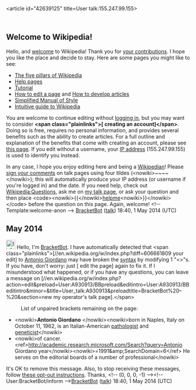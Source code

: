 <article id="42639125" title=User talk:155.247.99.155>
	<talkpage id="42639125" title="User talk:155.247.99.155">
== Welcome to Wikipedia! ==

Hello, and [[Wikipedia:Introduction|welcome]] to Wikipedia! Thank you for [[Special:Contributions/155.247.99.155|your contributions]]. I hope you like the place and decide to stay. Here are some pages you might like to see:

* [[Wikipedia:Five pillars|The five pillars of Wikipedia]]
* [[Help:Contents|Help pages]]
* [[Wikipedia:Tutorial|Tutorial]]
* [[Wikipedia:How to edit a page|How to edit a page]] and [[Wikipedia:Article development|How to develop articles]]
* [[Wikipedia:Simplified Manual of Style|Simplified Manual of Style]]
* [[Help:Wikipedia: The Missing Manual/Introduction|Intuitive guide to Wikipedia]]

You are welcome to continue editing without [[Special:Userlogin|logging in]], but you may want to consider '''&lt;span class=&quot;plainlinks&quot;&gt;[{{fullurl:Special:Userlogin|type=signup&amp;campaign=anonwelcometemplate}} creating an account]&lt;/span&gt;'''. Doing so is free, requires no personal information, and provides several benefits such as the ability to create articles. For a full outline and explanation of the benefits that come with creating an account, please see [[Wikipedia:Why create an account?|this page]]. If you edit without a username, your [[IP address]] (155.247.99.155) is used to identify you instead.

In any case, I hope you enjoy editing here and being a [[Wikipedia:Wikipedians|Wikipedian]]! Please [[Wikipedia:Signatures|sign your comments]] on talk pages using four tildes (&lt;nowiki&gt;~~~~&lt;/nowiki&gt;); this will automatically produce your IP address (or username if you're logged in) and the date. If you need help, check out [[Wikipedia:Questions]], ask me on [[User talk:BracketBot|my talk page]], or ask your question and then place &lt;code&gt;&lt;nowiki&gt;{{&lt;/nowiki&gt;[[:Category:Wikipedians looking for help|helpme]]&lt;nowiki&gt;}}&lt;/nowiki&gt;&lt;/code&gt; before the question on this page. Again, welcome! &lt;!-- Template:welcome-anon --&gt; [[User:BracketBot|BracketBot]] ([[User talk:BracketBot|talk]]) 18:40, 1 May 2014 (UTC)

== May 2014 ==

[[File:Information.svg|25px|alt=|link=]] Hello, I'm [[User:BracketBot|BracketBot]]. I have automatically detected that &lt;span class=&quot;plainlinks&quot;&gt;[//en.wikipedia.org/w/index.php?diff=606661809 your edit] to [[Antonio Giordano]] may have broken the [[syntax]] by modifying 1 &quot;&lt;&gt;&quot;s. If you have, don't worry: just [{{fullurl:Antonio Giordano|action=edit&amp;minor=minor&amp;summary=Fixing+typo+raised+by+%5B%5BUser%3ABracketBot%7CBracketBot%5D%5D}} edit the page] again to fix it. If I misunderstood what happened, or if you have any questions, you can leave a message on [//en.wikipedia.org/w/index.php?action=edit&amp;preload=User:A930913/BBpreload&amp;editintro=User:A930913/BBeditintro&amp;minor=&amp;title=User_talk:A930913&amp;preloadtitle=BracketBot%20–%20{{subst&lt;/noinclude&gt;:REVISIONUSER}}&amp;section=new my operator's talk page].&lt;/span&gt;
:List of unpaired brackets remaining on the page:
*&lt;nowiki&gt;'''Antonio Giordano''' &lt;/nowiki&gt;{{red|'''&amp;#40;'''}}&lt;nowiki&gt;born in Naples, Italy on October 11, 1962, is an Italian-American [[pathologist]] and [[geneticist]]&lt;/nowiki&gt;
*&lt;nowiki&gt;of cancer.&lt;ref&gt;http://academic.research.microsoft.com/Search?query=Antonio Giordano year&lt;/nowiki&gt;{{red|'''&amp;#62;'''}}&lt;nowiki&gt;=1991&amp;amp;SearchDomain=6&lt;/ref&gt; He serves on the editorial boards of a number of professional&lt;/nowiki&gt;
It's OK to remove this message. Also, to stop receiving these messages, follow [[User:BracketBot#Opting out|these opt-out instructions]]. Thanks, &lt;!-- (0, 0, 0, -1) --&gt;&lt;!-- User:BracketBot/inform --&gt;[[User:BracketBot|BracketBot]] ([[User talk:BracketBot|talk]]) 18:40, 1 May 2014 (UTC)
	</talkpage>
</article>